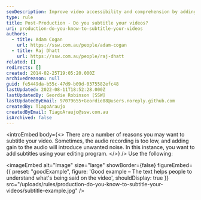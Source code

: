 ```yaml
---
seoDescription: Improve video accessibility and comprehension by adding subtitles that enhance audio clarity and provide a clear understanding of spoken dialogue.
type: rule
title: Post-Production - Do you subtitle your videos?
uri: production-do-you-know-to-subtitle-your-videos
authors:
  - title: Adam Cogan
    url: https://ssw.com.au/people/adam-cogan
  - title: Raj Dhatt
    url: https://ssw.com.au/people/raj-dhatt
related: []
redirects: []
created: 2014-02-25T19:05:20.000Z
archivedreason: null
guid: fe5449da-b55c-47d9-b09d-0375582efc48
lastUpdated: 2022-08-11T18:52:28.000Z
lastUpdatedBy: Geordie Robinson [SSW]
lastUpdatedByEmail: 97079655+Geordie88@users.noreply.github.com
createdBy: TiagoAraujo
createdByEmail: TiagoAraujo@ssw.com.au
isArchived: false
---
```


<introEmbed
  body={<>
There are a number of reasons you may want to subtitle your video. Sometimes, the audio recording is too low, and adding gain to the audio will introduce unwanted noise. In this instance, you want to add subtitles using your editing program.
  </>}
/>
Use the following:

<imageEmbed
  alt="Image"
  size="large"
  showBorder={false}
  figureEmbed={{
    preset: "goodExample",
    figure: 'Good example – The text helps people to understand what\'s being said on the video',
    shouldDisplay: true
  }}
  src="/uploads/rules/production-do-you-know-to-subtitle-your-videos/subtitle-example.jpg"
/>

